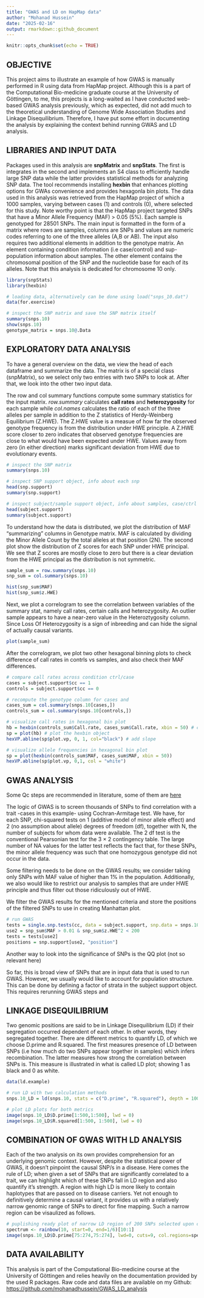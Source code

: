 ```yaml
---
title: "GWAS and LD on HapMap data"
author: "Mohanad Hussein"
date: "2025-02-16"
output: rmarkdown::github_document
---
```


```r
knitr::opts_chunk$set(echo = TRUE)
```

## OBJECTIVE

This project aims to illustrate an example of how GWAS is manually performed in R using data from HapMap project. Although this is a part of the Computational Bio-medicine graduate course at the University of Göttingen, to me, this projects is a long-waited as I have conducted web-based GWAS analysis previously, which as expected, did not add much to the theoretical understanding of Genome Wide Association Studies and Linkage Disequilibrium. Therefore, I have put some effort in documenting the analysis by explaining the context behind running GWAS and LD analysis.

## LIBRARIES AND INPUT DATA

Packages used in this analysis are **snpMatrix** and **snpStats**. The first is integrates in the second and implements an S4 class to efficiently handle large SNP data while the latter provides statistical methods for analyzing SNP data. The tool recommends installing **hexbin** that enhances plotting options for GWAs convenience and provides hexagonla bin plots.
The data used in this analysis was retrieved from the HapMap project of which a 1000 samples, varying between cases (1) and controls (0), where selected for this study. Note worthy point is that the HapMap project targeted SNPs that have a Minor Allele Frequency (MAF) > 0.05 (5%). Each sample is genotyped for 28501 SNPs. 
The main input is formatted in the form of a matrix where rows are samples, columns are SNPs and values are numeric codes referring to one of the three alleles (A,B or AB). 
The input also requires two additional elements in addition to the genotype matrix. An element containing condition information (i.e case/control) and sup-population information about samples. The other element contains the chromosomal position of the SNP and the nucleotide base for each of its alleles. Note that this analysis is dedicated for chromosome 10 only.

```r

library(snpStats)
library(hexbin)

# loading data, alternatively can be done using load("snps_10.dat")
data(for.exercise)

# inspect the SNP matrix and save the SNP matrix itself
summary(snps.10)
show(snps.10)
genotype_matrix = snps.10@.Data

```

## EXPLORATORY DATA ANALYSIS

To have a general overview on the data, we view the head of each dataframe and summarize the data. The matrix is of a special class (snpMatrix), so we select only two entries with two SNPs to look at. After that, we look into the other two input data.

The row and col summary functions compute some summary statistics for the input matrix. *row.summary* calculates **call rates** and **heterozygosity** for each sample while *col.names* calculates the ratio of each of the three alleles per sample in addition to the Z statistics of Herdy-Weinberg Equilibrium (Z.HWE). The Z.HWE value is a measue of how far the observed genotype frequency is from the distribution under HWE principle. A Z.HWE score closer to zero indicates that observed genotype frequencies are close to what would have been expected under HWE. Values away from zero (in either direction) marks significant deviation from HWE due to evolutionary events. 

```r

# inspect the SNP matrix
summary(snps.10)

# inspect SNP support object, info about each snp
head(snp.support)
summary(snp.support)

# inspect subject/sample support object, info about samples, case/ctrl and sub-pop
head(subject.support)
summary(subject.support)

```

To understand how the data is distributed, we plot the distribution of MAF "summarizing" columns in Genotype matrix. MAF is calculated by dividing the Minor Allele Count by the total alleles at that position (2N). 
The second plot show the distribution of Z scores for each SNP under HWE principal. We see that Z scores are mostly close to zero but there is a clear deviation from the HWE principal as the distribution is not symmetric.  

```r

sample_sum = row.summary(snps.10)
snp_sum = col.summary(snps.10)

hist(snp_sum$MAF)
hist(snp_sum$z.HWE)

```

Next, we plot a correlogram to see the correlation between variables of the summary stat, namely call rates, certain calls and heterozygosity. An outlier sample appears to have a near-zero value in the Heteroztygosity column. Since Loss Of Heterozygosity is a sign of inbreeding and can hide the signal of actually causal variants.

```r

plot(sample_sum)

```

After the correlogram, we plot two other hexagonal binning plots to check difference of call rates in contrls vs samples, and also check their MAF differences.

```r

# compare call rates across condition ctrl/case
cases = subject.support$cc == 1
controls = subject.support$cc == 0

# recompute the genotype column for cases and 
cases_sum = col.summary(snps.10[cases,])
controls_sum = col.summary(snps.10[controls,])

# visualize call rates in hexagonal bin plot
hb = hexbin(controls_sum$Call.rate, cases_sum$Call.rate, xbin = 50) # create the hexbin object
sp = plot(hb) # plot the hexbin object
hexVP.abline(sp$plot.vp, 0, 1, col="black") # add slope

# visualize allele frequencies in hexagonal bin plot
sp = plot(hexbin(controls_sum$MAF, cases_sum$MAF, xbin = 50))
hexVP.abline(sp$plot.vp, 0,1, col = "white")

```


## GWAS ANALYSIS

Some Qc steps are recommended in literature, some of them are [here](https://pmc.ncbi.nlm.nih.gov/articles/PMC6001694/table/mpr1608-tbl-0001/)

The logic of GWAS is to screen thousands of SNPs to find correlation with a trait -cases in this example- using Cochran-Armitage test. We have, for each SNP, chi-squared tests on 1 (additive model of minor allele effect) and 2 (no assumption about allele) degrees of freedom (df), together with N, the number of subjects for whom data were available. The 2 df test is the conventional Pearsonian test for the 3 × 2 contingency table. The large number of NA values for the latter test reflects the fact that, for these SNPs, the minor allele frequency was such that one homozygous genotype did not occur in the data.

Some filtering needs to be done on the GWAS results; we consider taking only SNPs with MAF value of higher than 1% in the population. Additionally, we also would like to restrict our analysis to samples that are under HWE principle and thus filter out those ridiculously out of HWE. 

We filter the GWAS results for the mentioned criteria and store the positions of the filtered SNPs to use in creating Manhattan plot.

```r

# run GWAS
tests = single.snp.tests(cc, data = subject.support, snp.data = snps.10)
use2 = snp_sum$MAF > 0.01 & snp_sum$z.HWE^2 < 200
tests = tests[use2]
positions = snp.support[use2, "position"]

```

Another way to look into the significance of SNPs is the QQ plot (not so relevant here)

So far, this is broad view of SNPs that are in input data that is used to run GWAS. However, we usually would like to account for population structure. This can be done by defining a factor of strata in the subject support object. This requires rerunning GWAS steps and  

## LINKAGE DISEQUILIBRIUM

Two genomic positions are said to be in Linkage Disequilibrium (LD) if their segregation occurred dependent of each other. In other words, they segregated together. There are different metrics to quantify LD, of which we choose D.prime and R.squared. The first measures presence of LD between SNPs (i.e how much do two SNPs appear together in samples) which infers recombination. The latter measures how strong the correlation between SNPs is. This measure is illustrated in what is called LD plot; showing 1 as black and 0 as white.

```r

data(ld.example)

# run LD with two calculation methods
snps.10_LD = ld(snps.10, stats = c("D.prime", "R.squared"), depth = 100)

# plot LD plots for both metrics
image(snps.10_LD$D.prime[1:500,1:500], lwd = 0)
image(snps.10_LD$R.squared[1:500, 1:500], lwd = 0)

```



## COMBINATION OF GWAS WITH LD ANALYSIS

Each of the two analysis on its own provides comprehension for an underlying genomic context. However, despite the statistical power of GWAS, it doesn't pinpoint the causal SNP/s in a disease. Here comes the rule of LD; when given a set of SNPs that are significantly correlated to a trait, we can highlight which of these SNPs fall in LD region and also quantify it's strength. A region with high LD is more likely to contain haplotypes that are passed on to disease carriers. Yet not enough to definitively determine a causal variant, it provides us with a relatively narrow genomic range of SNPs to direct for fine mapping. Such a narrow region can be visaulized as follows. 

```r

# puplishing ready plot of narrow LD region of 200 SNPs selected upon checking higher GWAS hits' positions
spectrum <- rainbow(10, start=0, end=1/6)[10:1]
image(snps.10_LD$D.prime[75:274,75:274], lwd=0, cuts=9, col.regions=spectrum, colorkey=TRUE)

```

## DATA AVAILABILITY

This analysis is part of the Computational Bio-medicine course at the University of Göttingen and relies heavily on the documentation provided by the used R packages. Raw code and data files are available on my Github: [https://github.com/mohanadhussein/GWAS_LD_analysis](https://github.com/mohanadhussein/GWAS_LD_analysis)